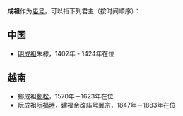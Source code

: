 '''成祖'''作为[[庙号|庙号]]，可以指下列君主（按时间顺序）：

== 中国 ==

* [[明成祖|明成祖]]朱棣，1402年 - 1424年在位

== 越南 ==
* 鄭成祖[[鄭松|鄭松]]，1570年－1623年在位
* 阮成祖[[阮福時|阮福時]]，建福帝改庙号翼宗，1847年－1883年在位

{{disambig|cat=庙号消歧义}}